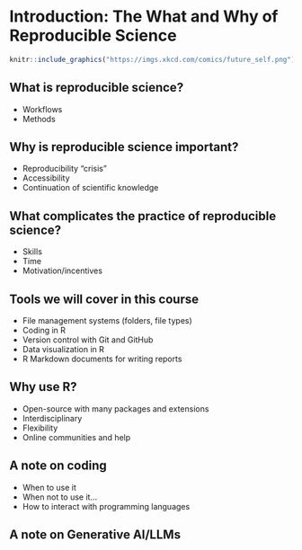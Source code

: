 # Introduction: The What and Why of Reproducible Science {#intro}

```r
knitr::include_graphics("https://imgs.xkcd.com/comics/future_self.png")
```

## What is reproducible science?

* Workflows
* Methods

## Why is reproducible science important?

* Reproducibility "crisis"
* Accessibility
* Continuation of scientific knowledge

## What complicates the practice of reproducible science?

* Skills
* Time
* Motivation/incentives

## Tools we will cover in this course

* File management systems (folders, file types)
* Coding in R
* Version control with Git and GitHub
* Data visualization in R
* R Markdown documents for writing reports

## Why use R?

* Open-source with many packages and extensions
* Interdisciplinary
* Flexibility
* Online communities and help

## A note on coding

* When to use it
* When not to use it...
* How to interact with programming languages

## A note on Generative AI/LLMs



